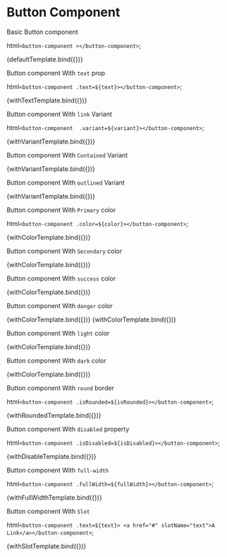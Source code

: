 
<Meta title="Button" />

# Button Component

Basic Button component

  html`<button-component ></button-component>`;

<Canvas>
  <Story
    name="default"
  >
    {defaultTemplate.bind({})}
  </Story>
</Canvas>

Button component With `text` prop

  html`<button-component .text=${text}></button-component>`;

<Canvas>
  <Story
    name="with text"
    args={{
        text:"YML"
    }}
  >
    {withTextTemplate.bind({})}
  </Story>
</Canvas>

Button component With `link` Variant

  html`<button-component  .variant=${variant}></button-component>`;

<Canvas>
  <Story
    name="with link variant"
    args={{
        variant:"link"
    }}
  >
    {withVariantTemplate.bind({})}
  </Story>
</Canvas>

Button component With `Contained` Variant

<Canvas>
  <Story
    name="with contained variant"
    args={{
        variant:"contained"
    }}
  >
    {withVariantTemplate.bind({})}
  </Story>
</Canvas>

Button component With `outlined` Variant

<Canvas>
  <Story
    name="with outlined variant"
    args={{
        variant:"outlined"
    }}
  >
    {withVariantTemplate.bind({})}
  </Story>
</Canvas>

Button component With `Primary` color

  html`<button-component .color=${color}></button-component>`;

<Canvas>
  <Story
    name="with primary color"
    args={{
        color:"primary"
    }}
  >
    {withColorTemplate.bind({})}
  </Story>
</Canvas>

Button component With `Secondary` color

<Canvas>
  <Story
    name="with secondary color"
    args={{
        color:"secondary"
    }}
  >
    {withColorTemplate.bind({})}
  </Story>
</Canvas>


Button component With `success` color

<Canvas>
  <Story
    name="with success color"
    args={{
        color:"success"
    }}
  >
    {withColorTemplate.bind({})}
  </Story>
</Canvas>

Button component With `danger` color

<Canvas>
  <Story
    name="with danger color"
    args={{
        color:"danger"
    }}
  >
    {withColorTemplate.bind({})}
  </Story>
</Canvas>

<Canvas>
  <Story
    name="with warning color"
    args={{
        color:"warning"
    }}
  >
    {withColorTemplate.bind({})}
  </Story>
</Canvas>


Button component With `light` color

<Canvas>
  <Story
    name="with light color"
    args={{
        color:"light"
    }}
  >
    {withColorTemplate.bind({})}
  </Story>
</Canvas>


Button component With `dark` color

<Canvas>
  <Story
    name="with dark color"
    args={{
        color:"dark"
    }}
  >
    {withColorTemplate.bind({})}
  </Story>
</Canvas>


Button component With `round` border

  html`<button-component .isRounded=${isRounded}></button-component>`;

<Canvas>
  <Story
    name="with rounded prop"
    args={{
        isRounded:true
    }}
  >
    {withRoundedTemplate.bind({})}
  </Story>
</Canvas>


Button component With `disabled` property

  html`<button-component .isDisabled=${isDisabled}></button-component>`;

<Canvas>
  <Story
    name="with disabled prop"
    args={{
        isDisabled: true
    }}
  >
    {withDisableTemplate.bind({})}
  </Story>
</Canvas>


Button component With `full-width`

  html`<button-component .fullWidth=${fullWidth}></button-component>`;

<Canvas>
  <Story
    name="with fullWidth"
    args={{
        fullWidth: true
    }}
  >
    {withFullWidthTemplate.bind({})}
  </Story>
</Canvas>


Button component With `Slot`  

  html`<button-component .text=${text}>
  <a href="#" slotName="text">A Link</a></button-component>`;

<Canvas>
  <Story
    name="with slot"
    args={{
        slotName:"text",
        text:""
    }}
  >
    {withSlotTemplate.bind({})}
  </Story>
</Canvas>